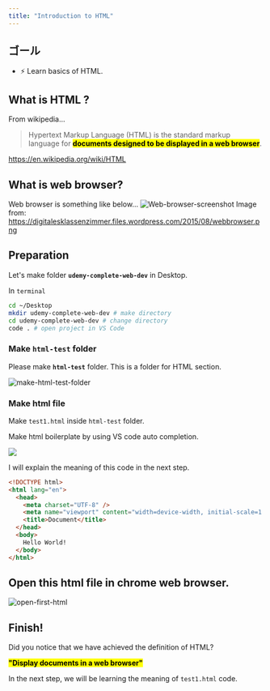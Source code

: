 ```yaml
---
title: "Introduction to HTML"
---
```



## ゴール

- ⚡ Learn basics of HTML.

## What is HTML ?

From wikipedia...

> Hypertext Markup Language (HTML) is the standard markup language for <mark>**documents designed to be displayed in a web browser**</mark>.

https://en.wikipedia.org/wiki/HTML

## What is web browser?

Web browser is something like below...
![Web-browser-screenshot](https://digitalesklassenzimmer.files.wordpress.com/2015/08/webbrowser.png)
Image from: https://digitalesklassenzimmer.files.wordpress.com/2015/08/webbrowser.png

## Preparation

Let's make folder **`udemy-complete-web-dev`** in Desktop.

In `terminal`

```bash
cd ~/Desktop
mkdir udemy-complete-web-dev # make directory
cd udemy-complete-web-dev # change directory
code . # open project in VS Code
```

### Make `html-test` folder

Please make **`html-test`** folder. This is a folder for HTML section.

![make-html-test-folder](https://coderhackers-1304676641.cos.ap-tokyo.myqcloud.com/docs/img/20200506_055038.gif)

### Make html file

Make `test1.html` inside `html-test` folder.

Make html boilerplate by using VS code auto completion.

![](https://coderhackers-1304676641.cos.ap-tokyo.myqcloud.com/docs/img/20200506_063148.gif)

I will explain the meaning of this code in the next step.

```html title="html-test/test1.html"
<!DOCTYPE html>
<html lang="en">
  <head>
    <meta charset="UTF-8" />
    <meta name="viewport" content="width=device-width, initial-scale=1.0" />
    <title>Document</title>
  </head>
  <body>
    Hello World!
  </body>
</html>
```

## Open this html file in chrome **web browser**.

![open-first-html](https://coderhackers-1304676641.cos.ap-tokyo.myqcloud.com/docs/img/20200506_070602.gif)

## Finish!

Did you notice that we have achieved the definition of HTML?

**<mark>"Display documents in a web browser"</mark>**

In the next step, we will be learning the meaning of `test1.html` code.

